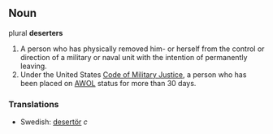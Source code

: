 ==Noun==

plural '''deserters'''

#A person who has physically removed him- or herself from the control or direction of a military or naval unit with the intention of permanently leaving.
#Under the United States [[Code of Military Justice]], a person who has been placed on [[AWOL]] status for more than 30 days.

===Translations===
*Swedish: [[desertör]] ''c''